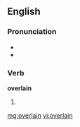 ==English==

===Pronunciation===
* {{IPA|/ˈovəɻleɪn/}}
* {{rhymes|eɪn}}

===Verb===
'''overlain'''

# {{past participle of| to [[overlie]]}}

[[mg:overlain]]
[[vi:overlain]]